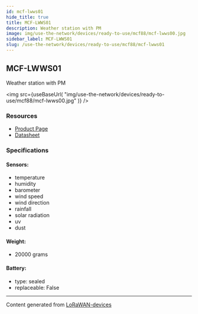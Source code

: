```yaml
---
id: mcf-lwws01
hide_title: true
title: MCF-LWWS01
description: Weather station with PM
image: img/use-the-network/devices/ready-to-use/mcf88/mcf-lwws00.jpg
sidebar_label: MCF-LWWS01
slug: /use-the-network/devices/ready-to-use/mcf88/mcf-lwws01
---
```



## MCF-LWWS01

Weather station with PM

<img
src={useBaseUrl(
"img/use-the-network/devices/ready-to-use/mcf88/mcf-lwws00.jpg"
)}
/>

### Resources

- [Product Page](https://www.mcf88.it/prodotto/mcf-lwws00/)
- [Datasheet](https://www.mcf88.it/wp-content/uploads/2020/07/MCF-LWWS00-01.pdf)

### Specifications

#### Sensors:
- temperature
- humidity
- barometer
- wind speed
- wind direction
- rainfall
- solar radiation
- uv
- dust
#### Weight: 
- 20000 grams
#### Battery: 
- type: sealed
- replaceable: False



---
Content generated from [LoRaWAN-devices](https://github.com/TheThingsNetwork/lorawan-devices)